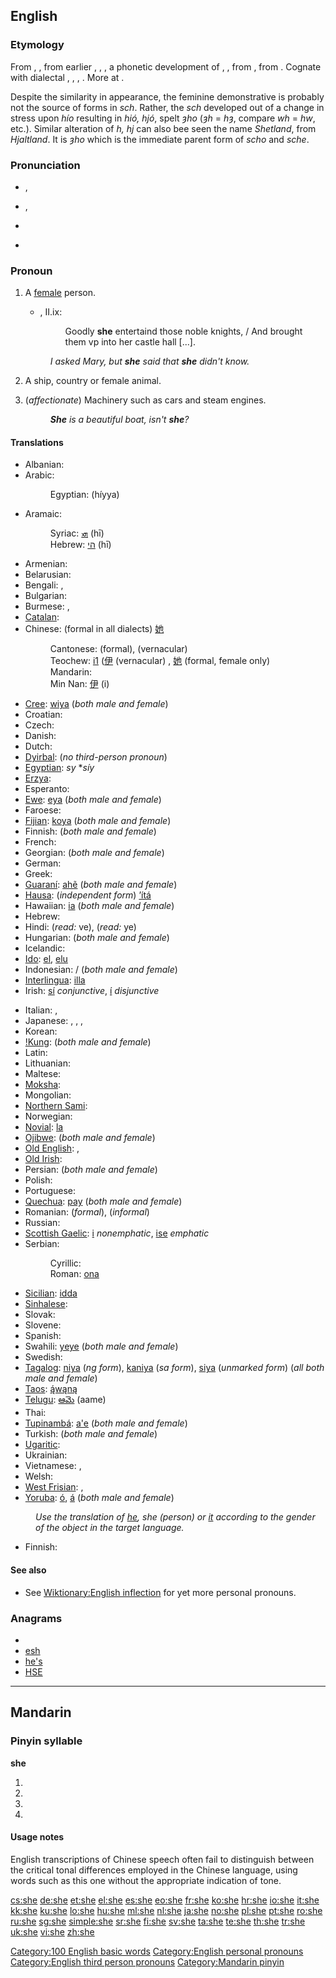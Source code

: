 {{wikipedia|She (disambiguation)}}
{{also|Appendix:Variations of "she"}}
==English==
{{wikipedia}}
{{rank|but|all|him|32|she|they|my|were}}

===Etymology===
From {{etyl|enm}} {{term|sche|lang=enm}}, {{term|hye||she|lang=enm}}, from earlier {{term|scho|lang=enm}}, {{term|hyo|||lang=enm}}, {{term|ᵹho||she|lang=enm}}, a phonetic development of {{etyl|ang}} {{term|heo|hēo||lang=ang}}, {{term|hio|hīo|she|lang=ang}}, from {{proto|Germanic|χeō, *χiō, *χōno-|this, this one|lang=en}}, from {{proto|Indo-European|k'e-, *k'ey-|this, here|lang=en}}. Cognate with {{en}} dialectal {{term|hoo||she|lang=en}}, {{fry}} {{term|hja||she|lang=fry}}, {{da}} {{term|hun||she|lang=da}}, {{sv}} {{term|hon||she|lang=sv}}. More at {{l|en|he}}.

Despite the similarity in appearance, the {{ang}} feminine demonstrative {{term|seo|sēo|that|lang=ang}} is probably not the source of {{enm}} forms in ''sch''. Rather, the ''sch'' developed out of a change in stress upon ''hío'' resulting in ''hió, hjó'', spelt ''ȝho'' (''ȝh'' = ''hȝ'', compare ''wh'' = ''hw'', etc.). Similar alteration of ''h, hj'' can also bee seen the name ''Shetland'', from {{non}} ''Hjaltland''. It is ''ȝho'' which is the immediate parent form of {{enm}} ''scho'' and ''sche''.

===Pronunciation===
* {{a|UK}} {{IPA|/ʃiː/}}, {{SAMPA|/Si:/}}
* {{a|US}} {{IPA|/ʃi/}}, {{SAMPA|/Si/}}
* {{audio|en-us-she.ogg|Audio (US)}}
* {{audio|En-uk-she.ogg|Audio (UK)}}
*: {{rhymes|iː}}

===Pronoun===
{{en-pron|desc=third person singular, feminine, nominative case|accusative and possessive|her|possessive|hers|reflexive|herself}}

# {{personal}} A [[female]] person.
#* {{RQ:Spenser Faerie Queene}}, II.ix:
#*: Goodly '''she''' entertaind those noble knights, / And brought them vp into her castle hall [...].
#: ''I asked Mary, but '''she''' said that '''she''' didn't know.''
# {{personal}} A ship, country or female animal.
# {{personal}} (''affectionate'') Machinery such as cars and steam engines.
#: '''''She''' is a beautiful boat, isn't '''she'''?''

====Translations====
{{trans-top|person}}
* Albanian: {{t+|sq|ajo|xs=Albanian}}
* Arabic: {{t+|ar|هي|tr=híya}}
*: Egyptian: {{Arab|[[هي]]}} (híyya)
* Aramaic:
*: Syriac: [[ܗܝ]] (hī)
*: Hebrew: [[הי]] (hī)
* Armenian: {{t-|hy|նա|tr=na}}
* Belarusian: {{t-|be|яна|tr=janá|xs=Belarusian}}
* Bengali: {{qualifier|familiar, both male and female}} {{t|bn|সে|tr=śe|sc=Beng}}, {{qualifier|formal, you, he, she}} {{t|bn|আপনি|tr=āpni|sc=Beng}}
* Bulgarian: {{t-|bg|тя|tr=tja}}
* Burmese: {{t-|my|သူမ|tr=thuma.|sc=Mymr|xs=Burmese}} {{i|formal}},  {{t-|my|သူ|tr=thu|sc=Mymr|xs=Burmese}} {{i|colloquial}}
* [[Catalan]]: {{t+|ca|ella}}
* Chinese: (formal in all dialects) [[她]]
*: Cantonese: {{tø|yue|她|tr=ta1}} (formal), {{tø|yue|佢|tr=keui5}} (vernacular) {{qualifier|both male and female}}
*: Teochew: [[i1]] ([[伊]] (vernacular) {{qualifier|both male and female}}, [[她]] (formal, female only)
*: Mandarin: {{t-|cmn|她|tr=tā|sc=Hani}}
*: Min Nan: [[伊]] (i) {{qualifier|both male and female}}
* [[Cree]]: [[wiya]] (''both male and female'')
* Croatian: {{t+|hr|ona}}
* Czech: {{t+|cs|ona}}
* Danish: {{t+|da|hun}}
* Dutch: {{t+|nl|zij}}
* [[Dyirbal]]: (''no third-person pronoun'')
* [[Egyptian]]: ''sy'' *''síy''
* [[Erzya]]: {{tø|myv|сон|tr=son}} {{i|both male and female}}
* Esperanto: {{t+|eo|ŝi|xs=Esperanto}}
* [[Ewe]]: [[eya]] (''both male and female'')
* Faroese: {{t-|fo|hon|xs=Faroese}}
* [[Fijian]]: [[koya]] (''both male and female'')
* Finnish: {{t+|fi|hän}} (''both male and female'')
* French: {{t+|fr|elle}}
* Georgian: {{t-|ka|ის|tr=is|sc=Geor|xs=Georgian}} (''both male and female'')
* German: {{t+|de|sie}}
* Greek: {{t+|el|αυτή|tr=aftí}}
* [[Guaraní]]: [[ahẽ]] (''both male and female'')
* [[Hausa]]: (''independent form'') [[’ítá]]
* Hawaiian: [[ia]] (''both male and female'')
* Hebrew: {{t+|he|היא|tr=heya'a}}
* Hindi: {{qualifier|he, she and it}} {{t-|hi|वह|tr=vah|xs=Hindi}} (''read:'' ve),  {{t-|hi|यह|tr=yah|xs=Hindi}} (''read:'' ye)
* Hungarian: {{t+|hu|ő}} (''both male and female'')
* Icelandic: {{t+|is|hún}}
* [[Ido]]: [[el]], [[elu]]
* Indonesian: {{t-|id|dia|xs=Indonesian}} / {{t-|id|ia|xs=Indonesian}} (''both male and female'')
* [[Interlingua]]: [[illa]]
* Irish: [[sí#Irish|sí]] ''conjunctive'', [[í]] ''disjunctive''
{{trans-mid}}
* Italian: {{t+|it|lei}}, {{t+|it|ella}}
* Japanese: {{t+|ja|彼女|tr=かのじょ, kánojo}}, {{qualifier|both male and female}} {{t|ja|あの人|tr=あのひと, ano hito}}, {{qualifier|あのかた, polite}} {{t|ja|あの方|tr=ano kata}}, {{qualifier|impolite, person, animal or thing}} {{t+|ja|奴|tr=やつ, yatsu}}
* Korean: {{t+|ko|그녀|tr=geunyeo|sc=Hang}}
* [[!Kung]]: {{tø|knw|ha|xs=!Kung}} (''both male and female'')
* Latin: {{t-|la|ea}}
* Lithuanian: {{t+|lt|ji|xs=Lithuanian}}
* Maltese: {{t-|mt|hi|xs=Maltese}}
* [[Moksha]]: {{tø|mdf|сон|tr=son}} {{i|both male and female}}
* Mongolian: {{qualifier|he and she}} {{t-|mn|тэр|tr=ter|sc=Cyrl|xs=Mongolian}}
* [[Northern Sami]]: {{tø|se|son}} {{i|both male and female}}
* Norwegian: {{t+|no|hun|f}}
* [[Novial]]: [[la]]
* [[Ojibwe]]: {{tø|oj|wiin}} (''both male and female'')
* [[Old English]]: {{t-|ang|heo|alt=hēo|xs=Old English}}, {{t-|ang|seo|alt=sēo|xs=Old English}}
* [[Old Irish]]: {{tø|sga|sí}}
* Persian: {{t+|fa|او|tr=u|xs=Persian}} (''both male and female'')
* Polish: {{t+|pl|ona}}
* Portuguese: {{t+|pt|ela}}
* [[Quechua]]: [[pay#Quechua|pay]] (''both male and female'')
* Romanian: {{t|ro|dumneaei}} (''formal''), {{t+|ro|ea}} (''informal'')
* Russian: {{t+|ru|она|tr=oná}}
* [[Scottish Gaelic]]: [[i]] ''nonemphatic'', [[ise]] ''emphatic''
* Serbian:
*: Cyrillic: {{t-|sr|она|sc=Cyrl}}
*: Roman: [[ona]]
* [[Sicilian]]: [[idda]]
* [[Sinhalese]]: {{t|si|එයා|tr=eyā|sc=Sinh}}
* Slovak: {{t-|sk|ona}}
* Slovene: {{t+|sl|ona}}
* Spanish: {{t+|es|ella}}
* Swahili: [[yeye]] (''both male and female'')
* Swedish: {{t+|sv|hon}}
* [[Tagalog]]: [[niya]] (''ng form''), [[kaniya]] (''sa form''), [[siya]] (''unmarked form'') (''all both male and female'')
* [[Taos]]: [[ą́wąną]]
* [[Telugu]]: [[ఆమె]] (aame)
* Thai: {{t-|th|เขา|tr=kăo}} {{qualifier|both male and female}}
* [[Tupinambá]]: [[a'e]] (''both male and female'')
* Turkish: {{t+|tr|o}} (''both male and female'')
* [[Ugaritic]]: {{tø|uga|𐎅𐎊|tr=hy|sc=Ugar|xs=Ugaritic}}
* Ukrainian: {{t+|uk|вона|tr=voná|xs=Ukrainian}}
* Vietnamese: {{t|vi|bà ấy|xs=Vietnamese}}, {{t|vi|cô ấy|xs=Vietnamese}}
* Welsh: {{t-|cy|hi|xs=Welsh}}
* [[West Frisian]]: {{t+|fy|hja|xs=West Frisian}},  {{t+|fy|sy|xs=West Frisian}}
* [[Yoruba]]: [[ó]], [[á]] (''both male and female'')
{{trans-bottom}}

{{trans-top|ship, country, female animal}}
: ''Use the translation of [[he]], she (person) or [[it]] according to the gender of the object in the target language.''
{{trans-mid}}
* Finnish: {{t+|fi|se}}
{{trans-bottom}}

====See also====
{{English personal pronouns}}

* See [[Wiktionary:English inflection]] for yet more personal pronouns.

===Anagrams===
* {{alphagram|[[EH&S#English|EH&S]]}}
* [[esh#English|esh]]
* [[he's#English|he's]]
* [[HSE#English|HSE]]

[[Category:100 English basic words]]
[[Category:English personal pronouns]]
[[Category:English third person pronouns]]

----

==Mandarin==

===Pinyin syllable===
'''she'''

# {{nonstandard spelling of|lang=cmn|[[shē]]}}
# {{nonstandard spelling of|lang=cmn|[[shé]]}}
# {{nonstandard spelling of|lang=cmn|[[shě]]}}
# {{nonstandard spelling of|lang=cmn|[[shè]]}}

====Usage notes====
English transcriptions of Chinese speech often fail to distinguish between the critical tonal differences employed in the Chinese language, using words such as this one without the appropriate indication of tone.

[[Category:Mandarin pinyin]]

[[cs:she]]
[[de:she]]
[[et:she]]
[[el:she]]
[[es:she]]
[[eo:she]]
[[fr:she]]
[[ko:she]]
[[hr:she]]
[[io:she]]
[[it:she]]
[[kk:she]]
[[ku:she]]
[[lo:she]]
[[hu:she]]
[[ml:she]]
[[nl:she]]
[[ja:she]]
[[no:she]]
[[pl:she]]
[[pt:she]]
[[ro:she]]
[[ru:she]]
[[sg:she]]
[[simple:she]]
[[sr:she]]
[[fi:she]]
[[sv:she]]
[[ta:she]]
[[te:she]]
[[th:she]]
[[tr:she]]
[[uk:she]]
[[vi:she]]
[[zh:she]]